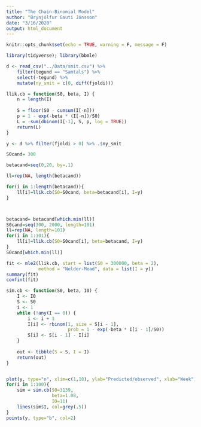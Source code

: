 ```yaml
---
title: "The Chain-Binomial Model"
author: "Brynjólfur Gauti Jónsson"
date: "3/16/2020"
output: html_document
---
```


```r
knitr::opts_chunk$set(echo = TRUE, warning = F, message = F)
```

```r
library(tidyverse); library(bbmle)
```

```r
d <- read_csv("../Data/smit.csv") %>% 
    filter(tegund == "Samtals") %>% 
    select(-tegund) %>% 
    mutate(ny_smit = c(0, diff(fjoldi))) 
```

```r
llik.cb = function(S0, beta, I) { 
    n = length(I)
    
    S = floor(S0 - cumsum(I[-n]))
    p = 1 - exp(-beta * (I[-n])/S0)
    L = -sum(dbinom(I[-1], S, p, log = TRUE)) 
    return(L)
}

y <- d %>% filter(fjoldi > 0) %>% .$ny_smit

S0cand= 300

betacand=seq(0,20, by=.1) 

ll=rep(NA, length(betacand))

for(i in 1:length(betacand)){
    ll[i]=llik.cb(S0=S0cand, beta=betacand[i], I=y)
}



betacand= betacand[which.min(ll)]
S0cand=seq(300, 2000, length=101) 
ll=rep(NA, length=101)
for(i in 1:101){
    ll[i]=llik.cb(S0=S0cand[i], beta=betacand, I=y) 
}
S0cand[which.min(ll)]
```

```r
fit <- mle2(llik.cb, start = list(S0 = 300000, beta = 2),
            method = "Nelder-Mead", data = list(I = y))
summary(fit)
confint(fit)
```

```r
sim.cb <- function(S0, beta, I0) {
    I <- I0
    S <- S0
    i <- 1
    while (!any(I == 0)) {
        i <- i + 1
        I[i] <- rbinom(1, size = S[i - 1], 
                       prob = 1 - exp(-beta * I[i - 1]/S0))
        S[i] <- S[i - 1] - I[i]
    }
    
    out <- tibble(S = S, I = I)
    return(out)
}


plot(y, type="n", xlim=c(1,18), ylab="Predicted/observed", xlab="Week")
for(i in 1:100){ 
    sim = sim.cb(S0=3139, 
                 beta=1.08, 
                 I0=11) 
    lines(sim$I, col=grey(.5))
}
points(y, type="b", col=2)

```

